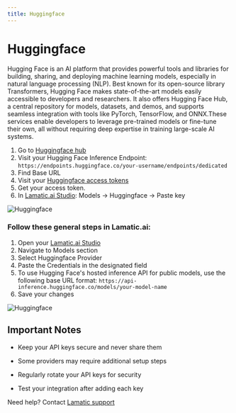 ---
title: Huggingface
---

[Huggingface hub]: https://huggingface.co/
[Huggingface access tokens]: https://huggingface.co/settings/tokens
[Lamatic.ai Studio]: https://studio.lamatic.ai
[Lamatic support]: https://support.lamatic.ai

# Huggingface
Hugging Face is an AI platform that provides powerful tools and libraries for building, sharing, and deploying machine learning models, especially in natural language processing (NLP). Best known for its open-source library Transformers, Hugging Face makes state-of-the-art models easily accessible to developers and researchers. It also offers Hugging Face Hub, a central repository for models, datasets, and demos, and supports seamless integration with tools like PyTorch, TensorFlow, and ONNX.These services enable developers to leverage pre-trained models or fine-tune their own, all without requiring deep expertise in training large-scale AI systems.
<br/>
1. Go to [Huggingface hub]
2. Visit your Hugging Face Inference Endpoint: 
``
https://endpoints.huggingface.co/your-username/endpoints/dedicated
``
3. Find Base URL
4. Visit your [Huggingface access tokens]
5. Get your access token.
6. In [Lamatic.ai Studio]: Models → Huggingface → Paste key

![Huggingface](./img/huggingface_endpoint1.png)

### Follow these general steps in Lamatic.ai:
1. Open your [Lamatic.ai Studio]
2. Navigate to Models section
3. Select Huggingface Provider
4. Paste the Credentials in the designated field
5. To use Hugging Face's hosted inference API for public models, use the following base URL format:
   ``
   https://api-inference.huggingface.co/models/your-model-name
   ``
5. Save your changes

![Huggingface](./img/huggingface.gif)
## Important Notes
- Keep your API keys secure and never share them
- Some providers may require additional setup steps

- Regularly rotate your API keys for security
- Test your integration after adding each key


Need help? Contact [Lamatic support]
